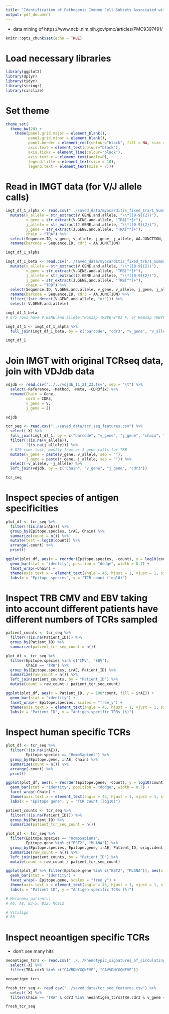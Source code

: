 ```yaml
---
title: "Identification of Pathogenic Immune Cell Subsets Associated with Checkpoint Inhibitor-induced Myocarditis"
output: pdf_document
---
```


 - data mining of https://www.ncbi.nlm.nih.gov/pmc/articles/PMC9397491/
 
```r
knitr::opts_chunk$set(echo = TRUE)
```

# Load necessary libraries

```r

library(ggplot2)
library(dplyr)
library(tidyr)
library(stringr)
library(circlize)

```

# Set theme

```r

theme_set(
  theme_bw(20) +
    theme(panel.grid.major = element_blank(),
          panel.grid.minor = element_blank(),
          panel.border = element_rect(colour="black", fill = NA, size = 1),
          axis.text = element_text(colour="black"),
          axis.ticks = element_line(colour="black"),
          axis.text.x = element_text(angle=0),
          legend.title = element_text(size = 10),
          legend.text = element_text(size = 7)))

```

# Read in IMGT data (for V/J allele calls)

```r

imgt_df_1_alpha <- read.csv("../saved_data/myocarditis_fixed_tra/1_Summary.csv") %>%
  mutate(v_allele = str_extract(V.GENE.and.allele, "\\*([0-9]{2})"),
         v_gene = str_extract(V.GENE.and.allele, "TRA[^*]+"),
         j_allele = str_extract(J.GENE.and.allele, "\\*([0-9]{2})"),
         j_gene = str_extract(J.GENE.and.allele, "TRA[^*]+"),
         chain = "TRA") %>%
  select(Sequence.ID, v_gene, v_allele, j_gene, j_allele, AA.JUNCTION, chain) %>%
  rename(barcode = Sequence.ID, cdr3 = AA.JUNCTION)

imgt_df_1_alpha

imgt_df_1_beta <- read.csv("../saved_data/myocarditis_fixed_trb/1_Summary.csv") %>%
  mutate(v_allele = str_extract(V.GENE.and.allele, "\\*([0-9]{2})"),
         v_gene = str_extract(V.GENE.and.allele, "TRB[^*]+"),
         j_allele = str_extract(J.GENE.and.allele, "\\*([0-9]{2})"),
         j_gene = str_extract(J.GENE.and.allele, "TRB[^*]+"),
         chain = "TRB") %>%
  select(Sequence.ID, V.GENE.and.allele, v_gene, v_allele, j_gene, j_allele, AA.JUNCTION, chain) %>%
  rename(barcode = Sequence.ID, cdr3 = AA.JUNCTION) %>%
  filter(!(str_detect(V.GENE.and.allele, "or"))) %>%
  select(-V.GENE.and.allele)

imgt_df_1_beta
# 675 rows have V.GENE.and.allele "Homsap TRBV6-2*01 F, or Homsap TRBV6-3*01 F", only or situation

imgt_df_1 <- imgt_df_1_alpha %>%
  full_join(imgt_df_1_beta, by = c("barcode", "cdr3", "v_gene", "v_allele", "j_gene", "j_allele", "chain"))

imgt_df_1

```

# Join IMGT with original TCRseq data, join with VDJdb data

```r

vdjdb <- read.csv("../../vdjdb_11_21_23.tsv", sep = "\t") %>%
  select(-Reference, -Method, -Meta, -CDR3fix) %>%
  rename(Chain = Gene,
         cdr3 = CDR3,
         v_gene = V,
         j_gene = J)

vdjdb

tcr_seq <- read.csv("../saved_data/tcr_seq_features.csv") %>%
  select(-X) %>%
  full_join(imgt_df_1, by = c("barcode", "v_gene", "j_gene", "chain", "cdr3")) %>%
  filter(!(is.na(v_allele)),
         !(is.na(j_allele))) %>%
  # 879 rows lost, mostly from or J gene calls for TRB
  mutate(v_gene = paste(v_gene, v_allele, sep = ""),
         j_gene = paste(j_gene, j_allele, sep = "")) %>%
  select(-v_allele, -j_allele) %>%
  left_join(vdjdb, by = c("Chain", "v_gene", "j_gene", "cdr3"))

tcr_seq

```

# Inspect species of antigen specificities

```r

plot_df <- tcr_seq %>%
  filter(!(is.na(irAE))) %>%
  group_by(Epitope.species, irAE, Chain) %>%
  summarize(count = n()) %>%
  mutate(test = log10(count)) %>%
  arrange(-count) %>%
  print()

ggplot(plot_df, aes(x = reorder(Epitope.species, -count), y = log10(count), fill = irAE)) +
  geom_bar(stat = "identity", position = "dodge", width = 0.7) +
  facet_wrap(~Chain) +
  theme(axis.text.x = element_text(angle = 45, hjust = 1, vjust = 1, size = 8)) +
  labs(x = "Epitope species", y = "TCR count (log10)")

```

# Inspect TRB CMV and EBV taking into account different patients have different numbers of TCRs sampled

```r

patient_counts <- tcr_seq %>%
  filter(!(is.na(Patient_ID))) %>%
  group_by(Patient_ID) %>%
  summarize(patient_tcr_seq_count = n())

plot_df <- tcr_seq %>%
  filter(Epitope.species %in% c("CMV", "EBV"),
         Chain == "TRB") %>%
  group_by(Epitope.species, irAE, Patient_ID) %>%
  summarize(raw_count = n()) %>%
  left_join(patient_counts, by = "Patient_ID") %>%
  mutate(count = raw_count / patient_tcr_seq_count)

ggplot(plot_df, aes(x = Patient_ID, y = 100*count, fill = irAE)) +
  geom_bar(stat = "identity") +
  facet_wrap(~ Epitope.species, scales = "free_y") +
  theme(axis.text.x = element_text(angle = 45, hjust = 1, vjust = 1, size = 8)) +
  labs(x = "Patient ID", y = "Antigen-specific TRBs (%)")

```

# Inspect human specific TCRs

```r

plot_df <- tcr_seq %>%
  filter(!(is.na(irAE)),
         Epitope.species == "HomoSapiens") %>%
  group_by(Epitope.gene, irAE, Chain) %>%
  summarize(count = n()) %>%
  arrange(-count) %>%
  print()

ggplot(plot_df, aes(x = reorder(Epitope.gene, -count), y = log10(count), fill = irAE)) +
  geom_bar(stat = "identity", position = "dodge", width = 0.7) +
  facet_wrap(~Chain) +
  theme(axis.text.x = element_text(angle = 45, hjust = 1, vjust = 1, size = 8)) +
  labs(x = "Epitope gene", y = "TCR count (log10)")

patient_counts <- tcr_seq %>%
  filter(!(is.na(Patient_ID))) %>%
  group_by(Patient_ID) %>%
  summarize(patient_tcr_seq_count = n())

plot_df <- tcr_seq %>%
  filter(Epitope.species == "HomoSapiens",
         Epitope.gene %in% c("BST2", "MLANA")) %>%
  group_by(Epitope.species, Epitope.gene, irAE, Patient_ID, orig.ident) %>%
  summarize(raw_count = n()) %>%
  left_join(patient_counts, by = "Patient_ID") %>%
  mutate(count = raw_count / patient_tcr_seq_count)

ggplot(plot_df %>% filter(Epitope.gene %in% c("BST2", "MLANA")), aes(x = Patient_ID, y = 100*count, fill = irAE)) +
  geom_bar(stat = "identity") +
  facet_wrap(~ Epitope.gene, scales = "free_y") +
  theme(axis.text.x = element_text(angle = 45, hjust = 1, vjust = 1, size = 8)) +
  labs(x = "Patient ID", y = "Antigen-specific TCRs (%)")

# Melanoma patients: 
# A6, A8, B3-5, B12, MCE12

# Vitiligo
# B3

```

# Inspect neoantigen specific TCRs

 - don't see many hits

```r

neoantigen_tcrs <- read.csv("../../Phenotypic_signatures_of_circulating_neoantigen_reactive_CD8_T_cells_in_patients_with_metastatic_cancers/saved_data/joined_tcrs.csv") %>%
  select(-X) %>%
  filter(TRA.cdr3 %in% c("CAVRDNYGQNFVF", "CAVVDNYGQNFVF"))

neoantigen_tcrs

fresh_tcr_seq <- read.csv("../saved_data/tcr_seq_features.csv") %>%
  select(-X) %>%
  filter(Chain == "TRA" & cdr3 %in% neoantigen_tcrs$TRA.cdr3 & v_gene == "TRAV21")

fresh_tcr_seq

```